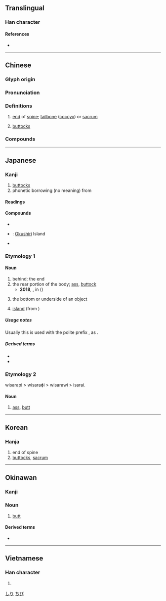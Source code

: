 {{character info/new}}
==Translingual==

===Han character===
{{Han char|rn=44|rad=尸|as=02|sn=5|four=77217|canj=SKN|ids=⿸尸九}}

====References====
* {{Han ref|kx=0300.020|dkj=07634|dj=0595.120|hdz=20965.050|uh=5C3B|ud=23611|bh=C975|bd=51573}}

----

==Chinese==
{{zh-forms}}

===Glyph origin===
{{Han etym}}

===Pronunciation===
{{zh-pron
|m=kāo
|m-s=gou1/kao1
|m-s_note=gou1 - vernacular (usually written {{zh-l|溝|tr=-}}); kao1 - literary
|c=haau1,hou1
|h=pfs=
|md=
|mn=kha
|mn_note=Substitute
|w=
|mc=y
|oc=y
|cat=n
}}

===Definitions===
{{zh-hanzi}}

# {{lb|zh|anatomy}} [[end]] of [[spine]]; [[tailbone]] ([[coccyx]]) or [[sacrum]]
# {{lb|zh|anatomy}} [[buttocks]]

===Compounds===
{{zh-der|尻川|尻脊骿|尻輪神馬|尻骨|尻輿神馬|尻坐|首下尻高|赤尻}}

----

==Japanese==

===Kanji===
{{ja-kanji|grade=c|rs=尸02}}

# [[buttocks]]
# phonetic borrowing (no meaning) from {{cog|ain|シㇼ|tr=sir||place, island}}

====Readings====
{{ja-readings
|goon=こう<かう
|kanon=こう<かう
|kun=しり-
}}

====Compounds====
* {{ja-r|尻尾|しっぽ}}
* {{ja-r|奥尻島|^おくしり-とう}}: [[Okushiri]] Island
* {{ja-r|利尻島|^りしり-とう}}

===Etymology 1===

====Noun====
{{ja-noun|しり}}

# behind; the end
# the rear portion of the body; [[ass]], [[buttock]]
#* '''2018''', {{l|ja||吉田卓矢}}, {{l|ja||傷害致死容疑：尻に高圧空気、同僚死なす　男を逮捕}} in {{w2|ja|毎日新聞}} ({{w|Mainichi Shimbun}})
#*: {{ja-usex|[[茨城]]%[[県警]]%[[竜ヶ崎]]%[[署]]は１４日、[[会社]]の[[同僚]]の'''尻'''に[[空気]]を[[入れる|入れ]]て[[死亡]]させたとして、[[同県]][[つくば]][[市]]%[[手代木]]の[[会社員]]、吉田佳志%[[容疑者]]（３４）を[[傷害致死]]%[[容疑]]で[[逮捕]]した。|^いばらき% ^けんけい% ^りゅうヶさき%-しょ は じゅうよっか、かいしゃ の どうりょう の '''しり''' に くうき を いれて しぼう させた と して、どうけん ^つくば-し% ^てしろぎ の かいしゃいん、^よしだ ^よしゆき% ようぎしゃ（３４）を しょうがい ちし% ようぎ で たいほ した。|On the 14<sup>th</sup>, the Ibaraki Ryugasaki Police arrested suspect YOSHIDA Yoshiyuki (34), an office worker from Teshirogi, Tsukuba City, Ibaraki Prefecture on charges of manslaughter for pumping air into the '''rectum''' of a coworker and causing his death.}}
# the bottom or underside of an object
# {{lb|ja|in toponyms of Hokkaido}} [[island]] (from {{der|ja|ain|シㇼ|tr=sir}})

=====Usage notes=====
Usually this is used with the polite prefix {{l|ja|御-|tr=o-}}, as {{l|ja|お尻}}.

=====Derived terms=====
* {{ja-r|退く|しりぞく}}
* {{ja-r|後方|こうほう}}

===Etymology 2===
wisarapi > wisaraɸi > wisarawi > isarai.

====Noun====
{{ja-noun|いさらい|hhira=ゐさらひ}}

# [[ass]], [[butt]]

[[Category:Japanese basic words|しり]]

----

==Korean==

===Hanja===
{{ko-hanja|hangeul=고|rv=go|mr=ko}}

# end of spine
# [[buttocks]], [[sacrum]]

----

==Okinawan==

===Kanji===
{{head|ryu|kanji|hiragana|ちび|romaji|chibi}}

===Noun===
{{head|ryu|noun|hiragana|ちび|romaji|chibi}}

# [[butt]]

====Derived terms====
* {{l|ryu|尻ぬ目|tr=[[ちびぬみー]], ''[[chibi nu mī]]''||[[anus]]}}

[[Category:ryu:Buttocks|ちび]]

----

==Vietnamese==

===Han character===
{{vi-hantu|[[khào]]|rs=尸02}}

# {{defn|lang=vi|sort=尸02}}